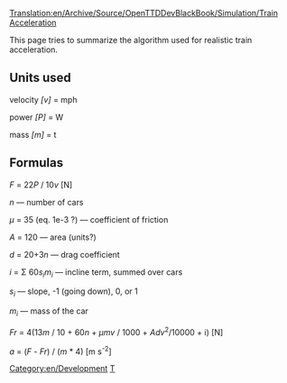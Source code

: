 [[Translation:en/Archive/Source/OpenTTDDevBlackBook/Simulation/Train Acceleration]]
{{en/Development/Navigation}}

This page tries to summarize the algorithm used for realistic train acceleration.

== Units used ==

velocity ''[v]'' = mph

power ''[P]'' = W

mass ''[m]'' = t

== Formulas ==

''F'' = 22''P'' / 10''v'' [N]

''n'' &mdash; number of cars

''&mu;'' = 35 (eq. 1e-3 ?) &mdash; coefficient of friction

''A'' = 120 &mdash; area (units?)

''d'' = 20+3''n'' &mdash; drag coefficient

''i'' = &Sigma; 60''s<sub>i</sub>m<sub>i</sub>'' &mdash; incline term, summed over cars

''s<sub>i</sub>'' &mdash; slope, -1 (going down), 0, or 1

''m<sub>i</sub>'' &mdash; mass of the car

''Fr'' = 4(13''m'' / 10 + 60''n'' + ''&mu;mv'' / 1000 + ''Adv''<sup>2</sup>/10000 + i) [N]

''a'' = (''F'' - ''Fr'') / (''m'' * 4) [m s<sup>-2</sup>]

[[Category:en/Development]]
[[Category:en/Archive/Source/OpenTTDDevBlackBook|T]]